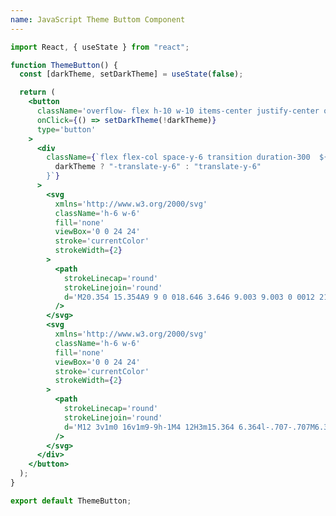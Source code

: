 ```yaml
---
name: JavaScript Theme Buttom Component
---
```


```jsx
import React, { useState } from "react";

function ThemeButton() {
  const [darkTheme, setDarkTheme] = useState(false);

  return (
    <button
      className='overflow- flex h-10 w-10 items-center justify-center overflow-hidden rounded-md p-2 hover:bg-gray-200 dark:hover:bg-gray-700'
      onClick={() => setDarkTheme(!darkTheme)}
      type='button'
    >
      <div
        className={`flex flex-col space-y-6 transition duration-300  ${
          darkTheme ? "-translate-y-6" : "translate-y-6"
        }`}
      >
        <svg
          xmlns='http://www.w3.org/2000/svg'
          className='h-6 w-6'
          fill='none'
          viewBox='0 0 24 24'
          stroke='currentColor'
          strokeWidth={2}
        >
          <path
            strokeLinecap='round'
            strokeLinejoin='round'
            d='M20.354 15.354A9 9 0 018.646 3.646 9.003 9.003 0 0012 21a9.003 9.003 0 008.354-5.646z'
          />
        </svg>
        <svg
          xmlns='http://www.w3.org/2000/svg'
          className='h-6 w-6'
          fill='none'
          viewBox='0 0 24 24'
          stroke='currentColor'
          strokeWidth={2}
        >
          <path
            strokeLinecap='round'
            strokeLinejoin='round'
            d='M12 3v1m0 16v1m9-9h-1M4 12H3m15.364 6.364l-.707-.707M6.343 6.343l-.707-.707m12.728 0l-.707.707M6.343 17.657l-.707.707M16 12a4 4 0 11-8 0 4 4 0 018 0z'
          />
        </svg>
      </div>
    </button>
  );
}

export default ThemeButton;
```
